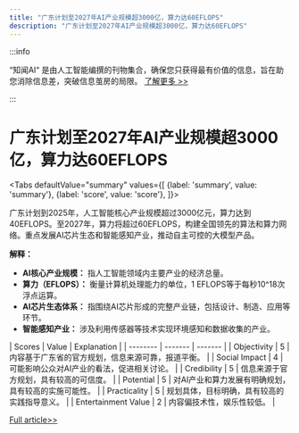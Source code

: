```yaml
---
title: "广东计划至2027年AI产业规模超3000亿，算力达60EFLOPS"
description: "广东计划至2027年AI产业规模超3000亿，算力达60EFLOPS"
---
```



:::info

“知闻AI“ 是由人工智能编撰的刊物集合，确保您只获得最有价值的信息，旨在助您消除信息差，突破信息茧房的局限。  [了解更多 >>](/zh-Hans/docs/guides)

:::

# 广东计划至2027年AI产业规模超3000亿，算力达60EFLOPS


<Tabs
	defaultValue="summary"
	values={[
	{label: 'summary', value: 'summary'},
	{label: 'score', value: 'score'},
]}>
<TabItem value="summary">


广东计划到2025年，人工智能核心产业规模超过3000亿元，算力达到40EFLOPS。至2027年，算力将超过60EFLOPS，构建全国领先的算法和算力网络。重点发展AI芯片生态和智能感知产业，推动自主可控的大模型产品。

**解释：**
- **AI核心产业规模：** 指人工智能领域内主要产业的经济总量。
- **算力（EFLOPS）：** 衡量计算机处理能力的单位，1 EFLOPS等于每秒10^18次浮点运算。
- **AI芯片生态体系：** 指围绕AI芯片形成的完整产业链，包括设计、制造、应用等环节。
- **智能感知产业：** 涉及利用传感器等技术实现环境感知和数据收集的产业。
</TabItem>
<TabItem value="score">
	| Scores     | Value   | Explanation |
	| -------- | ------- | ------- |
	| Objectivity  | 5    | 内容基于广东省的官方规划，信息来源可靠，报道平衡。    |
	| Social Impact | 4     | 可能影响公众对AI产业的看法，促进相关讨论。    |
	| Credibility    | 5    | 信息来源于官方规划，具有较高的可信度。    |
	| Potential    | 5    | 对AI产业和算力发展有明确规划，具有较高的实施可能性。    |
	| Practicality    | 5    | 规划具体，目标明确，具有较高的实践指导意义。    |
	| Entertainment Value    | 2    | 内容偏技术性，娱乐性较低。    |
</TabItem>
</Tabs>

[Full article>>](https://readhub.cn/topic/8aF9mcacJ7A)
